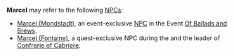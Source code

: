{{Disambiguation}}
'''Marcel''' may refer to the following [[NPC]]s:
* [[Marcel (Mondstadt)]], an event-exclusive [[NPC]] in the Event [[Of Ballads and Brews]].
* [[Marcel (Fontaine)]], a quest-exclusive NPC during the {{Quest|As Light Rain Falls Without Reason}} and the leader of [[Confrerie of Cabriere]].